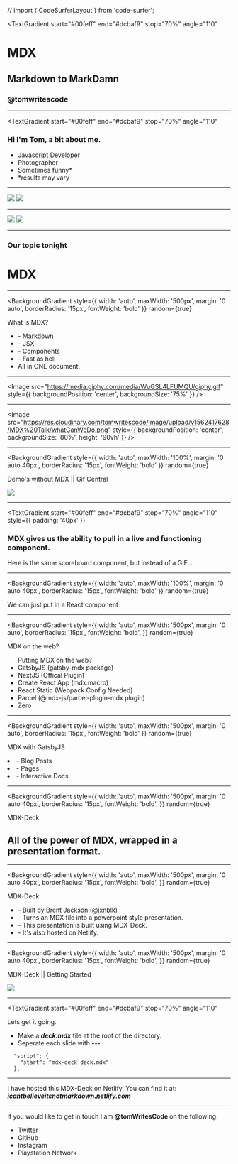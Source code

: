 // import { CodeSurferLayout } from 'code-surfer';

<Head>
  <title>MDX || MarkDown to MarkDAMN</title>
  <meta name="twitter:title" content="MDX || MarkDown to MarkDAMN" />
  <meta name="twitter:card" content="summary_large_image" />
  <meta name="twitter:image" content="https://res.cloudinary.com/tomwritescode/image/upload/v1564828471/MarkDAMN.png" />
  <meta name="twitter:description" content="MDX brings the world of components to the convenience of Markdown. The ability to blend JSX with Markdown you have the ability to pull components straight into your markdown file. Turning a Markdown file into an interactive project opens up a world of possibilities." /> 
</Head>

<!-- Begin Slide 1 -->
<TextGradient
  start="#00feff"
  end="#dcbaf9"
  stop="70%"
  angle="110"
>

  # MDX
  ## Markdown to MarkDamn

  ### @tomwritescode

</TextGradient>

---

<TextGradient
  start="#00feff"
  end="#dcbaf9"
  stop="70%"
  angle="110"
>

### Hi I'm Tom, a bit about me. 

</TextGradient>

<Horizontal>

<ul
  style={{
    textAlign: 'center',
    padding: 0
  }}
>
  <Appear>
    <li
      style={{
        marginBottom: '30px',
        listStyleType: 'none'
      }}
    > Javascript Developer </li>
    <li
      style={{
        marginBottom: '30px',
        listStyleType: 'none'
      }}
    > Photographer </li>
    <li
      style={{
        marginBottom: '30px',
        listStyleType: 'none'
      }}
    > Sometimes funny* </li>
    <li
      style={{
        fontSize: '32px',
        listStyleType: 'none'
      }}
    > 
    <TextGradient
      start="#00feff"
      end="#dcbaf9"
      stop="70%"
      angle="110"
    >
      *results may vary 
    </TextGradient>
    </li>
  </Appear>
</ul>

</Horizontal>

---

<Split>
  <img style={{marginLeft: '-40px'}} src="./assets/Photos/2018-07-15 10.52.59 1.jpg" />
  <img style={{marginLeft: '20px'}} src="./assets/Photos/37940008.jpg" />
</Split>

--- 

<Split>
  <img style={{marginLeft: '-40px'}} src="./assets/Photos/CaptureOne210.jpg" />
  <img style={{marginLeft: '20px'}} src="./assets/Photos/Brighton-3815-25.jpg" />
</Split>

---

<div
  style={{
    padding: '40px 100px',
    background: 'linear-gradient(169deg, rgba(149,118,187,1) 22%, rgba(42,199,214,1) 100%)',
    borderRadius: '30px',
    color: '#16161d'
  }}
>
  <h3> Our topic tonight </h3>

  <h1>MDX</h1> 
</div>

---

<BackgroundGradient
  style={{
    width: 'auto',
    maxWidth: '500px',
    margin: '0 auto',
    borderRadius: '15px',
    fontWeight: 'bold'
  }}
  random={true}
>
  What is MDX?
</BackgroundGradient>

<ul
  style={{
    textAlign: 'center',
    padding: '0',
    fontSize: '60px'
  }}
>
  <Appear>
    <li
      style={{
        marginBottom: '30px',
        listStyleType: 'none'
      }}
    >  - Markdown </li>
    <li
      style={{
        marginBottom: '30px',
        listStyleType: 'none'
      }}
    > - JSX </li>
    <li
      style={{
        marginBottom: '30px',
        listStyleType: 'none'
      }}
    > - Components </li>
    <li
      style={{
        marginBottom: '30px',
        listStyleType: 'none'
      }}
    > - Fast as hell </li>
    <li
      style={{
        listStyleType: 'none'
      }}
    >
      <TextGradient
        start="#00feff"
        end="#dcbaf9"
        stop="70%"
        angle="110"
      >
      All in ONE document.
      </TextGradient>
    </li>
  </Appear>
</ul>

---

<Image 
  src="https://media.giphy.com/media/WuGSL4LFUMQU/giphy.gif"
  style={{
      backgroundPosition: 'center',
      backgroundSize: '75%'
    }}
/>

---

<Image   
  src="https://res.cloudinary.com/tomwritescode/image/upload/v1562417628/MDX%20Talk/whatCanWeDo.png" 
    style={{
      backgroundPosition: 'center',
      backgroundSize: '80%',
      height: '90vh'
    }}
/>

---

<BackgroundGradient
  style={{
    width: 'auto',
    maxWidth: '100%',
    margin: '0 auto 40px',
    borderRadius: '15px',
    fontWeight: 'bold'
  }}
  random={true}
>
  Demo's without MDX || Gif Central
</BackgroundGradient>

<div>
  <img src="https://res.cloudinary.com/tomwritescode/image/upload/v1561806067/MDX%20Talk/gif_Component_Example.gif"
    style={{
      height: '70vh',
      borderRadius: '14px'
    }}
  /> 
</div>

---

<TextGradient
    start="#00feff"
    end="#dcbaf9"
    stop="70%"
    angle="110"
    style={{
      padding: '40px'
    }}
  >
  <h3>
    MDX gives us the ability to pull in a live and functioning component.
  </h3>
    Here is the same scoreboard component, but instead of a GIF...
  </TextGradient>

---


<BackgroundGradient
  style={{
    width: 'auto',
    maxWidth: '100%',
    margin: '0 auto 40px',
    borderRadius: '15px',
    fontWeight: 'bold'
  }}
  random={true}
>
  We can just put in a React component
</BackgroundGradient>

<Scoreboard />

---

<BackgroundGradient
  style={{
    width: 'auto',
    maxWidth: '500px',
    margin: '0 auto',
    borderRadius: '15px',
    fontWeight: 'bold',
  }}
  random={true}
>
  MDX on the web?
</BackgroundGradient>

<ul style={{fontSize: '50px'}}>
  <TextGradient
    start="#00feff"
    end="#dcbaf9"
    stop="70%"
    angle="110"
    style={{textAlign: 'center'}}
  >
    Putting MDX on the web?
  </TextGradient>
  <Appear>
    <li>GatsbyJS (gatsby-mdx package)</li>
    <li>NextJS (Offical Plugin)</li>
    <li>Create React App (mdx.macro)</li>
    <li>React Static (Webpack Config Needed)</li>
    <li>Parcel (@mdx-js/parcel-plugin-mdx plugin)</li>
    <li>Zero</li>
  </Appear>
</ul>

---

<BackgroundGradient
  style={{
    width: 'auto',
    maxWidth: '500px',
    margin: '0 auto',
    borderRadius: '15px',
    fontWeight: 'bold'
  }}
  random={true}
>
  MDX with GatsbyJS
</BackgroundGradient>

<Appear>
    <li
      style={{
        marginBottom: '30px',
        listStyleType: 'none',
        fontSize: '60px',
        marginTop: '20px'
      }}
    >  - Blog Posts </li>
    <li
      style={{
        marginBottom: '30px',
        listStyleType: 'none',
        fontSize: '60px',
      }}
    >  - Pages </li>
    <li
      style={{
        marginBottom: '30px',
        listStyleType: 'none',
        fontSize: '60px',
      }}
    >  - Interactive Docs </li>
  </Appear>

---

<BackgroundGradient
  style={{
    width: 'auto',
    maxWidth: '500px',
    margin: '0 auto 40px',
    borderRadius: '15px',
    fontWeight: 'bold',
  }}
  random={true}
>
  MDX-Deck
</BackgroundGradient>

## All of the power of MDX, wrapped in a presentation format.

---

<BackgroundGradient
  style={{
    width: 'auto',
    maxWidth: '500px',
    margin: '0 auto 40px',
    borderRadius: '15px',
    fontWeight: 'bold',
  }}
  random={true}
>
  MDX-Deck
</BackgroundGradient>
<ul>
    <li
      style={{
        marginBottom: '30px',
        listStyleType: 'none'
      }}
    >  - Built by Brent Jackson (@jxnblk) </li>
<Appear>
    <li
      style={{
        marginBottom: '30px',
        listStyleType: 'none'
      }}
    >  - Turns an MDX file into a powerpoint style presentation. </li>
    <li
      style={{
        marginBottom: '30px',
        listStyleType: 'none'
      }}
    >  - This presentation is built using MDX-Deck. </li>
    <li
      style={{
        marginBottom: '30px',
        listStyleType: 'none'
      }}
    >  - It's also hosted on Netlify. </li>
  </Appear>
</ul>

---

<BackgroundGradient
  style={{
    width: 'auto',
    maxWidth: '500px',
    margin: '0 auto 40px',
    borderRadius: '15px',
    fontWeight: 'bold',
  }}
  random={true}
>
  MDX-Deck || Getting Started
</BackgroundGradient>

<div>
  <img 
    src="https://res.cloudinary.com/tomwritescode/image/upload/v1562417625/MDX%20Talk/deck-install.png" 
    style={{
      borderRadius: '24px'
    }}
  />
</div>

---

<TextGradient
  start="#00feff"
  end="#dcbaf9"
  stop="70%"
  angle="110"
>
  Lets get it going.
</TextGradient>
<ul>
  <li
    style={{
      marginTop: '30px',
      marginBottom: '30px',
    }}
  >Make a <strong style={{color: '#00feff'}}><em>deck.mdx</em></strong> file at the root of the directory.</li>
  <li
    style={{
      marginBottom: '30px',
    }}
  >Seperate each slide with <strong style={{color: '#00feff'}}><em>---</em></strong></li>
</ul>

```text
  "script": {
    "start": "mdx-deck deck.mdx"
  },
```

---

<div
  style={{
    padding: '0 30px'
  }}
>
  I have hosted this MDX-Deck on Netlify. You can find it at: 
  <br />
  <a 
    href="https://icantbelieveitsnotmarkdown.netlify.com" 
    target="_blank"
    style={{
      textDecoration: 'none'
    }}
  >
    <em><strong>
    <TextGradient
      start="#00feff"
      end="#dcbaf9"
      stop="70%"
      angle="110"
      style={{fontSize: '60px', marginTop: '40px'}}
    >
      icantbelieveitsnotmarkdown.netlify.com
    </TextGradient>
    </strong></em>
  </a>
</div>

---

<Split>

<div>
  If you would like to get in touch I am 
    <strong style={{color: '#00feff', fontSize: '70px'}}> @tomWritesCode </strong> 
  on the following. 
</div>
<TextGradient
    start="#00feff"
    end="#dcbaf9"
    stop="70%"
    angle="110"
  >
<ul>
  <li
    style={{
      marginBottom: '30px',
      listStyleType: 'none',
      fontSize: '60px',
      fontWeight: 'bold'
    }}
  >    Twitter </li>
  <li
    style={{
      marginBottom: '30px',
      listStyleType: 'none',
      fontSize: '60px',
      fontWeight: 'bold'
    }}
  >    GitHub </li>
  <li
    style={{
      marginBottom: '30px',
      listStyleType: 'none',
      fontSize: '60px',
      fontWeight: 'bold'
    }}
  >    Instagram </li>
  <li
    style={{
      marginBottom: '30px',
      listStyleType: 'none',
      fontSize: '60px',
      fontWeight: 'bold'
    }}
  >    Playstation Network </li>

</ul>
</TextGradient>

</Split>

